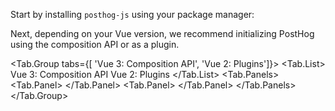 Start by installing `posthog-js` using your package manager:


<InstallWebPackageManagers />

Next, depending on your Vue version, we recommend initializing PostHog using the composition API or as a plugin.


<Tab.Group tabs={[
    'Vue 3: Composition API', 
    'Vue 2: Plugins']}>
    <Tab.List>
        <Tab>Vue 3: Composition API</Tab>
        <Tab>Vue 2: Plugins</Tab>
    </Tab.List>
    <Tab.Panels>
        <Tab.Panel>
            <CompositionInstall />
        </Tab.Panel>
        <Tab.Panel>
            <PluginInstall />
        </Tab.Panel>
    </Tab.Panels>
</Tab.Group>